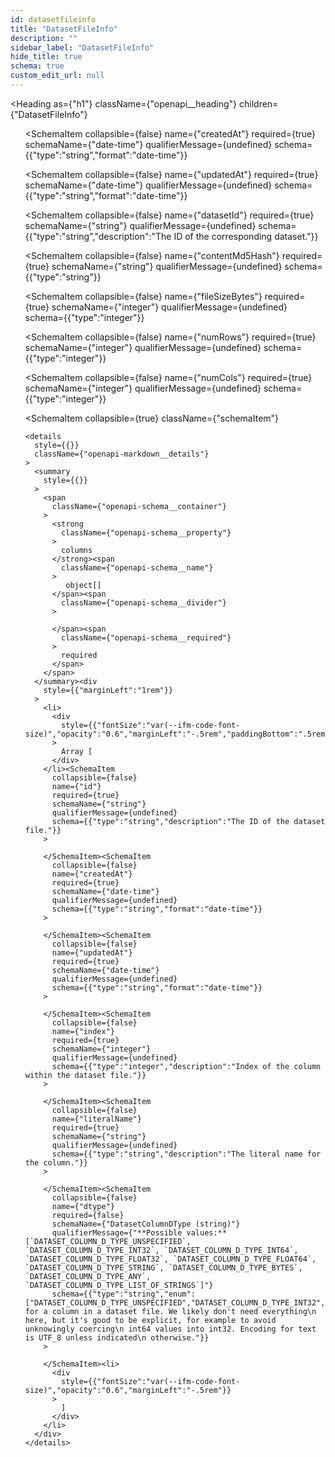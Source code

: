 ```yaml
---
id: datasetfileinfo
title: "DatasetFileInfo"
description: ""
sidebar_label: "DatasetFileInfo"
hide_title: true
schema: true
custom_edit_url: null
---
```



<Heading
  as={"h1"}
  className={"openapi__heading"}
  children={"DatasetFileInfo"}
>
</Heading>





<ul>
  <SchemaItem
    collapsible={false}
    name={"id"}
    required={true}
    schemaName={"string"}
    qualifierMessage={undefined}
    schema={{"type":"string","description":"The ID of the dataset file."}}
  >
    
  </SchemaItem><SchemaItem
    collapsible={false}
    name={"createdAt"}
    required={true}
    schemaName={"date-time"}
    qualifierMessage={undefined}
    schema={{"type":"string","format":"date-time"}}
  >
    
  </SchemaItem><SchemaItem
    collapsible={false}
    name={"updatedAt"}
    required={true}
    schemaName={"date-time"}
    qualifierMessage={undefined}
    schema={{"type":"string","format":"date-time"}}
  >
    
  </SchemaItem><SchemaItem
    collapsible={false}
    name={"datasetId"}
    required={true}
    schemaName={"string"}
    qualifierMessage={undefined}
    schema={{"type":"string","description":"The ID of the corresponding dataset."}}
  >
    
  </SchemaItem><SchemaItem
    collapsible={false}
    name={"contentMd5Hash"}
    required={true}
    schemaName={"string"}
    qualifierMessage={undefined}
    schema={{"type":"string"}}
  >
    
  </SchemaItem><SchemaItem
    collapsible={false}
    name={"fileSizeBytes"}
    required={true}
    schemaName={"integer"}
    qualifierMessage={undefined}
    schema={{"type":"integer"}}
  >
    
  </SchemaItem><SchemaItem
    collapsible={false}
    name={"numRows"}
    required={true}
    schemaName={"integer"}
    qualifierMessage={undefined}
    schema={{"type":"integer"}}
  >
    
  </SchemaItem><SchemaItem
    collapsible={false}
    name={"numCols"}
    required={true}
    schemaName={"integer"}
    qualifierMessage={undefined}
    schema={{"type":"integer"}}
  >
    
  </SchemaItem><SchemaItem
    collapsible={true}
    className={"schemaItem"}
  >
    <details
      style={{}}
      className={"openapi-markdown__details"}
    >
      <summary
        style={{}}
      >
        <span
          className={"openapi-schema__container"}
        >
          <strong
            className={"openapi-schema__property"}
          >
            columns
          </strong><span
            className={"openapi-schema__name"}
          >
             object[]
          </span><span
            className={"openapi-schema__divider"}
          >
            
          </span><span
            className={"openapi-schema__required"}
          >
            required
          </span>
        </span>
      </summary><div
        style={{"marginLeft":"1rem"}}
      >
        <li>
          <div
            style={{"fontSize":"var(--ifm-code-font-size)","opacity":"0.6","marginLeft":"-.5rem","paddingBottom":".5rem"}}
          >
            Array [
          </div>
        </li><SchemaItem
          collapsible={false}
          name={"id"}
          required={true}
          schemaName={"string"}
          qualifierMessage={undefined}
          schema={{"type":"string","description":"The ID of the dataset file."}}
        >
          
        </SchemaItem><SchemaItem
          collapsible={false}
          name={"createdAt"}
          required={true}
          schemaName={"date-time"}
          qualifierMessage={undefined}
          schema={{"type":"string","format":"date-time"}}
        >
          
        </SchemaItem><SchemaItem
          collapsible={false}
          name={"updatedAt"}
          required={true}
          schemaName={"date-time"}
          qualifierMessage={undefined}
          schema={{"type":"string","format":"date-time"}}
        >
          
        </SchemaItem><SchemaItem
          collapsible={false}
          name={"index"}
          required={true}
          schemaName={"integer"}
          qualifierMessage={undefined}
          schema={{"type":"integer","description":"Index of the column within the dataset file."}}
        >
          
        </SchemaItem><SchemaItem
          collapsible={false}
          name={"literalName"}
          required={true}
          schemaName={"string"}
          qualifierMessage={undefined}
          schema={{"type":"string","description":"The literal name for the column."}}
        >
          
        </SchemaItem><SchemaItem
          collapsible={false}
          name={"dtype"}
          required={false}
          schemaName={"DatasetColumnDType (string)"}
          qualifierMessage={"**Possible values:** [`DATASET_COLUMN_D_TYPE_UNSPECIFIED`, `DATASET_COLUMN_D_TYPE_INT32`, `DATASET_COLUMN_D_TYPE_INT64`, `DATASET_COLUMN_D_TYPE_FLOAT32`, `DATASET_COLUMN_D_TYPE_FLOAT64`, `DATASET_COLUMN_D_TYPE_STRING`, `DATASET_COLUMN_D_TYPE_BYTES`, `DATASET_COLUMN_D_TYPE_ANY`, `DATASET_COLUMN_D_TYPE_LIST_OF_STRINGS`]"}
          schema={{"type":"string","enum":["DATASET_COLUMN_D_TYPE_UNSPECIFIED","DATASET_COLUMN_D_TYPE_INT32","DATASET_COLUMN_D_TYPE_INT64","DATASET_COLUMN_D_TYPE_FLOAT32","DATASET_COLUMN_D_TYPE_FLOAT64","DATASET_COLUMN_D_TYPE_STRING","DATASET_COLUMN_D_TYPE_BYTES","DATASET_COLUMN_D_TYPE_ANY","DATASET_COLUMN_D_TYPE_LIST_OF_STRINGS"],"title":"DatasetColumnDType","description":"Datatypes for a column in a dataset file. We likely don't need everything\n here, but it's good to be explicit, for example to avoid unknowingly coercing\n int64 values into int32. Encoding for text is UTF_8 unless indicated\n otherwise."}}
        >
          
        </SchemaItem><li>
          <div
            style={{"fontSize":"var(--ifm-code-font-size)","opacity":"0.6","marginLeft":"-.5rem"}}
          >
            ]
          </div>
        </li>
      </div>
    </details>
  </SchemaItem>
</ul>
            